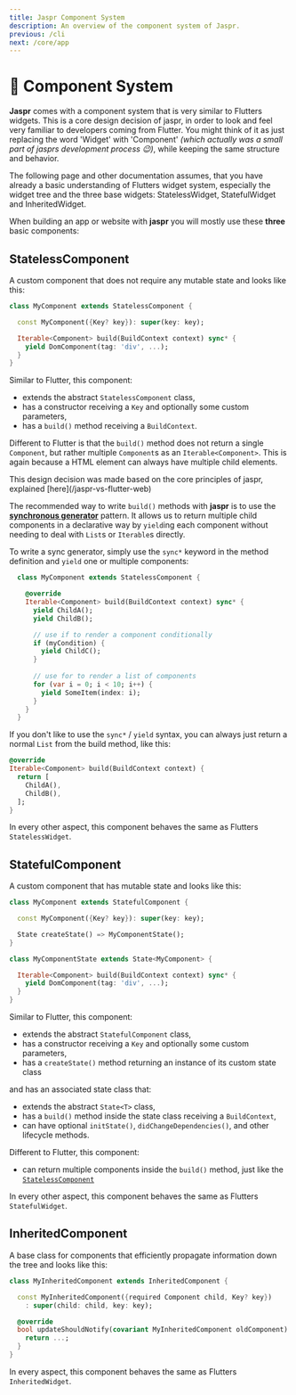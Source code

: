 ```yaml
---
title: Jaspr Component System
description: An overview of the component system of Jaspr.
previous: /cli
next: /core/app
---
```


# 🧱 Component System

**Jaspr** comes with a component system that is very similar to Flutters widgets. This is a core design decision of jaspr, in order to look and feel very familiar to developers coming from Flutter. You might think of it as just replacing the word 'Widget' with 'Component' *(which actually was a small part of jasprs development process 😉)*, while keeping the same structure and behavior.

<Warning>
The following page and other documentation assumes, that you have already a basic understanding of Flutters widget 
system, especially the widget tree and the three base widgets: StatelessWidget, StatefulWidget and InheritedWidget.
</Warning>

When building an app or website with **jaspr** you will mostly use these **three** basic components:

## StatelessComponent

A custom component that does not require any mutable state and looks like this:

```dart
class MyComponent extends StatelessComponent {

  const MyComponent({Key? key}): super(key: key);

  Iterable<Component> build(BuildContext context) sync* {
    yield DomComponent(tag: 'div', ...);
  }
}
```

Similar to Flutter, this component:

- extends the abstract `StatelessComponent` class,
- has a constructor receiving a `Key` and optionally some custom parameters,
- has a `build()` method receiving a `BuildContext`.

Different to Flutter is that the `build()` method does not return a single `Component`, but rather multiple
`Component`s as an `Iterable<Component>`. This is again because a HTML element can always have multiple child elements.

<Info>
This design decision was made based on the core principles of jaspr, explained [here](/jaspr-vs-flutter-web)
</Info>

The recommended way to write `build()` methods with **jaspr** is to use the [**synchronous generator**](https://dart.dev/guides/language/language-tour#generators) pattern.
It allows us to return multiple child components in a declarative way by `yield`ing each component without needing to deal with `List`s or `Iterable`s directly.

To write a sync generator, simply use the `sync*` keyword in the method definition and `yield` one or multiple components:

```dart
  class MyComponent extends StatelessComponent {

    @override
    Iterable<Component> build(BuildContext context) sync* {
      yield ChildA();
      yield ChildB();

      // use if to render a component conditionally
      if (myCondition) {
        yield ChildC();
      }
      
      // use for to render a list of components
      for (var i = 0; i < 10; i++) {
        yield SomeItem(index: i);
      }
    } 
  }
```

If you don't like to use the `sync*` / `yield` syntax, you can always just return a normal `List` from the build method,
like this:

```dart
@override
Iterable<Component> build(BuildContext context) {
  return [
    ChildA(),
    ChildB(),
  ];
}
```

In every other aspect, this component behaves the same as Flutters `StatelessWidget`.

## StatefulComponent

A custom component that has mutable state and looks like this:

```dart
class MyComponent extends StatefulComponent {

  const MyComponent({Key? key}): super(key: key);

  State createState() => MyComponentState();
}

class MyComponentState extends State<MyComponent> {

  Iterable<Component> build(BuildContext context) sync* {
    yield DomComponent(tag: 'div', ...);
  }
}
```

Similar to Flutter, this component:

- extends the abstract `StatefulComponent` class,
- has a constructor receiving a `Key` and optionally some custom parameters,
- has a `createState()` method returning an instance of its custom state class

and has an associated state class that:

- extends the abstract `State<T>` class,
- has a `build()` method inside the state class receiving a `BuildContext`,
- can have optional `initState()`, `didChangeDependencies()`, and other lifecycle methods.

Different to Flutter, this component:

- can return multiple components inside the `build()` method, just like the [`StatelessComponent`](#statelesscomponent)

In every other aspect, this component behaves the same as Flutters `StatefulWidget`.

## InheritedComponent

A base class for components that efficiently propagate information down the tree and looks like this:

```dart
class MyInheritedComponent extends InheritedComponent {

  const MyInheritedComponent({required Component child, Key? key}) 
    : super(child: child, key: key);

  @override
  bool updateShouldNotify(covariant MyInheritedComponent oldComponent) {
    return ...;
  }
}
```

In every aspect, this component behaves the same as Flutters `InheritedWidget`.
